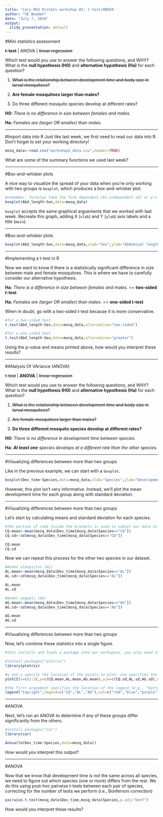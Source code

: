 ---
title: 'Cary REU R/stats workshop #3: t-test/ANOVA'
author: "SE Bowden"
date: "July 7, 2016"
output:
  slidy_presentation: default
---

#Mini statistics assessment

**t-test** | ANOVA | ~~linear regression~~

Which test would you use to answer the following questions, and WHY? What is the **null hypothesis (H0)** and **alternative hypothesis (Ha)** for each question?

1. ~~What is the relationship between development time and body size in larval mosquitoes?~~

2. **Are female mosquitoes larger than males?**

3. Do three different mosquito species develop at different rates?

**H0:** *There is no difference in size between females and males.*

**Ha:** *Females are (larger OR smaller) than males.*

***
#Import data into R
Just like last week, we first need to read our data into R.  
Don't forget to set your working directory!

```{r,tidy=TRUE}
mosq_data<-read.csv("workshop2_data.csv",header=TRUE)
```

What are some of the summary functions we used last week?

***

#Box-and-whisker plots

A nice way to visualize the spread of your data when you're only working with two groups is `boxplot`, which produces a box-and-whisker plot.

```{r,tidy=TRUE}
#remember, formulas take the form dependent.vbl~independent.vbl or y~x
boxplot(Abd_length~Sex,data=mosq_data)
```

`boxplot` accepts the same graphical arguements that we worked with last week. Recreate this graph, adding X (`xlab`) and Y (`ylab`) axis labels and a title (`main`).

***

#Box-and-whisker plots

```{r,tidy=TRUE}
boxplot(Abd_length~Sex,data=mosq_data,xlab="Sex",ylab="Abdominal length (mm)",main="Differences in abdominal length between sexes")
```

***

#Implementing a t-test in R

Now we want to know if there is a statistically significant difference in size between male and female mosquitoes. This is where we have to carefully consider our alternative hypothesis.

**Ha:** *There is a difference in size between females and males.* == **two-sided t-test**

**Ha:** *Females are (larger OR smaller) than males.* == **one-sided t-test**

When in doubt, go with a two-sided t-test because it is more conservative.

```{r,tidy=TRUE}
#for a two-sided test
t.test(Abd_length~Sex,data=mosq_data,alternative="two.sided")

#for a one-sided test
t.test(Abd_length~Sex,data=mosq_data,alternative="greater")
```

Using the p-value and means printed above, how would you interpret these results?

***

#ANalysis Of VAriance (ANOVA)

~~t-test~~ | **ANOVA** | ~~linear regression~~

Which test would you use to answer the following questions, and WHY? What is the **null hypothesis (H0)** and **alternative hypothesis (Ha)** for each question?

1. ~~What is the relationship between development time and body size in larval mosquitoes?~~

2. ~~Are female mosquitoes larger than males?~~

3. **Do three different mosquito species develop at different rates?**

**H0:** *There is no difference in development time between species.*

**Ha:** *__At least one__ species develops at a different rate than the other species.*

***

#Visualizing differences between more than two groups

Like in the previous example, we can start with a `boxplot`.

```{r,tidy=TRUE}
boxplot(Dev_time~Species,data=mosq_data,xlab="Species",ylab="Development time (days)",main="Differences in larval development time between species")
```

However, this plot isn't very informative. Instead, we'll plot the mean development time for each group along with standard deviation.

***

#Visualizing differences between more than two groups

Let's start by calculating means and standard deviation for each species.
```{r,tidy=TRUE}
#the portion of code inside the brackets is used to subset our data to include only species "CQ"
CQ.mean<-mean(mosq_data$Dev_time[mosq_data$Species=="CQ"])
CQ.sd<-sd(mosq_data$Dev_time[mosq_data$Species=="CQ"])

CQ.mean
CQ.sd
```

Now we can repeat this process for the other two species in our dataset.
```{r,tidy=TRUE}
#Aedes albopictus (AL)
AL.mean<-mean(mosq_data$Dev_time[mosq_data$Species=="AL"])
AL.sd<-sd(mosq_data$Dev_time[mosq_data$Species=="AL"])

AL.mean
AL.sd

#Aedes aegypti (AG)
AG.mean<-mean(mosq_data$Dev_time[mosq_data$Species=="AG"])
AG.sd<-sd(mosq_data$Dev_time[mosq_data$Species=="AG"])

AG.mean
AG.sd
```


***

#Visualizing differences between more than two groups

Now, let's combine these statistics into a single figure.
```{r,tidy=TRUE}
#this installs and loads a package into our workspace. you only need to install a package once, but you'll have to load (i.e., library()) a package each time you restart RStudio.

#install.packages("plotrix")
library(plotrix)

#x and y specify the location of the points to plot; uiw specifies the length of each side of the standard deviation bars; err specifies that we want to plot standard deviation of the y-variable; add specifies that we want to start a new plot; pch sets the point character to a closed circle; col is a vector making each species a different color; cex increases the size of the points; xaxt removes the x axis
plotCI(x=c(1:3),y=c(CQ.mean,AL.mean,AG.mean),uiw=c(CQ.sd,AL.sd,AG.sd),err="y",add=FALSE,pch=16,col=c("red","blue","purple"),cex=1.2,xlab=" ",ylab="Development time (days)",main="Differences in larval development time",xaxt="n")

#the first arguement specifies the location of the legend (e.g., "bottomleft","topright"); legend is a vector of labels; col is a vector of colors associated with each label; pch set the point character to a closed circle to match the plotted points; bty specifies that we don't want to draw a box around the legend
legend("topright",legend=c("CQ","AL","AG"),col=c("red","blue","purple"),pch=16,bty="n")
```


***

#ANOVA

Next, let's run an ANOVA to determine if any of these groups differ significantly from the others.
```{r,tidy=TRUE}
#install.packages("car")
library(car)

Anova(lm(Dev_time~Species,data=mosq_data))
```

How would you interpret this output?

***

#ANOVA

Now that we know that development time is not the same across all species, we need to figure out which species (one or more) differs from the rest. We do this using post-hoc pairwise t-tests between each pair of species, correcting for the number of tests we perform (i.e., Bonferroni correction)
```{r,tidy=TRUE}
pairwise.t.test(mosq_data$Dev_time,mosq_data$Species,p.adj="bonf")
```

How would you interpret these results?
